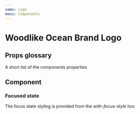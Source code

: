 ```yaml
---
name: Logo
menu: Components
---
```



# Woodlike Ocean Brand Logo

## Props glossary
A short list of the components properties
<Props of={LogoBase} />

## Component
<Playground>
  <Logo
    title="Woodlike Ocean - Sustainable Swimwear crafted from ocean recovered fishing nets"
    desc="The Woodlike Ocean logo represents the moving water waves made by a drop of water"
  />

</Playground>

### Focused state
The focus state styling is provided from the _with-focus-style_ hoc
<Playground>
  <Logo title="demo title" desc="desc" isFocused={true} />
</Playground>
